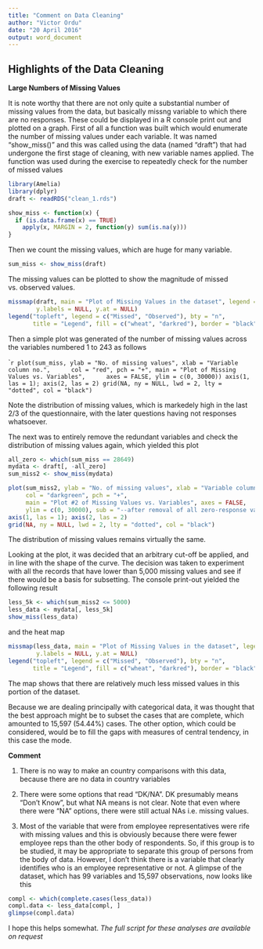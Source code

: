 ```yaml
---
title: "Comment on Data Cleaning"
author: "Victor Ordu"
date: "20 April 2016"
output: word_document
---
```

## Highlights of the Data Cleaning
**Large Numbers of Missing Values**

It is note worthy that there are not only quite a substantial number of missing values from the data, but basically missng variable to which there are no responses. These could be displayed in a R console print out and plotted on a graph.
First of all a function was built which would enumerate the number of missing values under each variable. It was named "show_miss()" and this was called using the data (named "draft") that had undergone the first stage of cleaning, with new variable names applied. The function was used during the exercise to repeatedly check for the number of missed values
```r
library(Amelia)
library(dplyr)
draft <- readRDS("clean_1.rds")
```
```r
show_miss <- function(x) {
  if (is.data.frame(x) == TRUE)
    apply(x, MARGIN = 2, function(y) sum(is.na(y)))
}
```

Then we count the missing values, which are huge for many variable.
```r
sum_miss <- show_miss(draft)
```

The missing values can be plotted to show the magnitude of missed vs. observed values.
```r
missmap(draft, main = "Plot of Missing Values in the dataset", legend = FALSE,
        y.labels = NULL, y.at = NULL)
legend("topleft", legend = c("Missed", "Observed"), bty = "n", 
       title = "Legend", fill = c("wheat", "darkred"), border = "black")
```

Then a simple plot was generated of the number of missing values across the variables numbered 1 to 243 as follows

````r
plot(sum_miss, ylab = "No. of missing values", xlab = "Variable column no.",
     col = "red", pch = "+", main = "Plot of Missing Values vs. Variables",
     axes = FALSE, ylim = c(0, 30000))
axis(1, las = 1); axis(2, las = 2)
grid(NA, ny = NULL, lwd = 2, lty = "dotted", col = "black")
```

Note the distribution of missing values, which is markedely high in the last 2/3 of the questionnaire, with the later questions having not responses whatsoever. 

The next was to entirely remove the redundant variables and check the distribution of missing values again, which yielded this plot
```r
all_zero <- which(sum_miss == 28649)
mydata <- draft[, -all_zero]
sum_miss2 <- show_miss(mydata)
```

```r
plot(sum_miss2, ylab = "No. of missing values", xlab = "Variable column no.",
     col = "darkgreen", pch = "+",
     main = "Plot #2 of Missing Values vs. Variables", axes = FALSE,
     ylim = c(0, 30000), sub = "--after removal of all zero-response variables--")
axis(1, las = 1); axis(2, las = 2)
grid(NA, ny = NULL, lwd = 2, lty = "dotted", col = "black")
```

The distribution of missing values remains virtually the same.

Looking at the plot, it was decided that an arbitrary cut-off be applied, and in line with the shape of the curve. The decision was taken to experiment with all the records that have lower than 5,000 missing values and see if there would be a basis for subsetting. The console print-out yielded the following result
```r
less_5k <- which(sum_miss2 <= 5000)
less_data <- mydata[, less_5k]
show_miss(less_data)
```

and the heat map 
```r
missmap(less_data, main = "Plot of Missing Values in the dataset", legend = FALSE,
        y.labels = NULL, y.at = NULL)
legend("topleft", legend = c("Missed", "Observed"), bty = "n", 
       title = "Legend", fill = c("wheat", "darkred"), border = "black")
```

The map shows that there are relatively much less missed values in this portion of the dataset. 

Because we are dealing principally with categorical data, it was thought that the best approach might be to subset the cases that are complete, which amounted to 15,597 (54.44%) cases. The other option, which could be considered, would be to fill the gaps with measures of central tendency, in this case the mode.

**Comment**

1. There is no way to make an country comparisons with this data, because there are no data in country variables

2. There were some options that read "DK/NA". DK presumably means "Don't Know", but what NA means is not clear. Note that even where there were "NA" options, there were still actual NAs i.e. missing values.

3. Most of the variable that were from employee representatives were rife with missing values and this is obviously because there were fewer employee reps than the other body of respondents. So, if this group is to be studied, it may be appropriate to separate this group of persons from the body of data. However, I don't think there is a variable that clearly identifies who is an employee representative or not. A glimpse of the dataset, which has 99 variables and 15,597 observations, now looks like this
```r
compl <- which(complete.cases(less_data))
compl.data <- less_data[compl, ]
glimpse(compl.data)
```

I hope this helps somewhat. 
*The full script for these analyses are available on request*